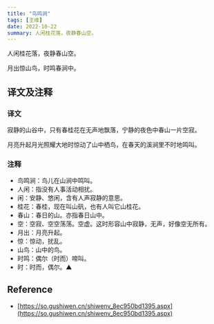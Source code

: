```yaml
---
title: "鸟鸣涧"
tags: [王维]
date: 2022-10-22
summary: 人闲桂花落，夜静春山空。
---
```


人闲桂花落，夜静春山空。

月出惊山鸟，时鸣春涧中。

## 译文及注释

### 译文

寂静的山谷中，只有春桂花在无声地飘落，宁静的夜色中春山一片空寂。

月亮升起月光照耀大地时惊动了山中栖鸟，在春天的溪涧里不时地鸣叫。

### 注释

- 鸟鸣涧：鸟儿在山涧中鸣叫。
- 人闲：指没有人事活动相扰。
- 闲：安静、悠闲，含有人声寂静的意思。
- 桂花：春桂，现在叫山矾，也有人叫它山桂花。
- 春山：春日的山。亦指春日山中。
- 空：空寂、空空荡荡。空虚。这时形容山中寂静，无声，好像空无所有。
- 月出：月亮升起。
- 惊：惊动，扰乱。
- 山鸟：山中的鸟。
- 时鸣：偶尔（时而）啼叫。
- 时：时而，偶尔。▲

## Reference

- [https://so.gushiwen.cn/shiwenv_8ec950bd1395.aspx](https://so.gushiwen.cn/shiwenv_8ec950bd1395.aspx)
